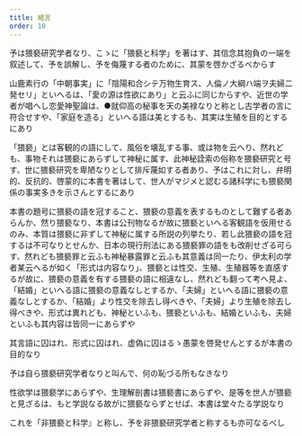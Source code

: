 ```yaml
---
title: 緒言
order: 10
---
```


予は猥褻研究学者なり、こゝに「猥褻と科学」を著はす、其信念其抱負の一端を叙述して、予を誤解し、予を侮蔑する者のために、其蒙を啓かざるべからす

山鹿素行の「中朝事実」に「陰陽和合シテ万物生育ス、人倫ノ大綱ハ端ヲ夫婦二発セリ」といへるは、「愛の源は性欲にあり」と云ふに同じからすや、近世の学者が唱へし恋愛神聖論は、●就仰高の秘事を天の美禄なりと称とし古学者の言に符合せすや、「家庭を造る」といへる語は美とするも、其実は生殖を目的とするにあり

「猥褻」とは客観的の語にして、風俗を壊乱する事、或は物を云へり、然れども、事物それは猥褻にあらずして神秘に属す、此神秘詮索の俗称を猥褻研究と号す、世に猥褻研究を卑陋なりとして排斥蔑如する者あり、予はこれに対し、弁明的、反抗的、啓蒙的に本書を著はして、世人がマジメと認むる諸科学にも猥褻関係の事実多きを示さんとするにあり

本書の題号に猥褻の語を冠すること、猥褻の意義を表するものとして難ずる者あらんか、然り猥褻なり、本書は公刊物なるが故に猥褻といへる客観語を仮用せるのみ、本質は猥褻に非ずして神秘に属する所説の列挙たり、若し此猥褻の語を冠するは不可なりとせんか、日本の現行刑法にある猥褻罪の語をも改削せざる可らす、然れども猥褻罪と云ふも神秘暴露罪と云ふも其意義は同一たり、伊太利の学者某云へるが如く「形式は内容なり」、猥褻とは性交、生殖、生殖器等を直感するが故に、猥褻の意義を有する猥褻の語に相違なし、然れども翻って考へ見よ、「結婚」といへる語に猥褻の意義なしとするか、「夫婦」といへる語に猥褻の意義なしとするか、「結婚」より性交を除去し得べきや、「夫婦」より生殖を除去し得べきや、形式は異れども、神秘といふも、猥褻といふも、結婚といふも、夫婦といふも其内容は皆同一にあらずや

其言語に囚はれ、形式に囚はれ、虚偽に囚はるゝ愚蒙を啓発せんとするが本書の目的なり

予は自ら猥褻研究学者なりと叫んで、何の恥づる所もなきなり

性欲学は猥褻学にあらずや、生理解剖書は猥褻書にあらずや、是等を世人が猥褻と見ざるは、もと学説なる故がに猥褻ならずとせば、本書は堂々たる学説なり

これを「非猥褻と科学』と称し、予を非猥褻研究学者と称するも亦可なるべし
